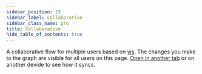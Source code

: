 ```yaml
---
sidebar_position: 19
sidebar_label: Collaborative
sidebar_class_name: pro
title: Collaborative
hide_table_of_contents: true
---
```



A collaborative flow for multiple users based on [yjs](https://github.com/yjs/yjs). The changes you make to the graph are visible for all users on this page. [Open in another tab](https://reactflow.dev/docs/examples/interaction/collaborative/) or on another devide to see how it syncs.

<ProExampleViewer slug="collaborative" />
